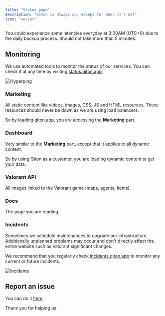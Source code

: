 ```yaml
---
title: "Status page"
description: "Qiton is always up, except for when it's not"
icon: "server"
---
```


<Info>
    You could experience some latencies everyday at 3:00AM (UTC+0) due to the daily backup process.
    Should not take more than 5 minutes.
</Info>

## Monitoring

We use automated tools to monitor the status of our services.
You can check it at any time by visiting [status.qiton.app](https://status.qiton.app).

<Frame>
    <img
        src="./images/status/hyperping.png"
        alt="Hyperping"
    />
</Frame>

### Marketing

All static content like videos, images, CSS, JS and HTML resources.
These resources should never be down as we are using load balancers.

So by loading [qiton.app](https://qiton.app), you are accessing the **Marketing** part.

### Dashboard

Very similar to the **Marketing** part, except that it applies to all dynamic content.

So by using Qiton as a customer, you are loading dynamic content to get your data.

### Valorant API

All images linked to the Valorant game (maps, agents, items).

### Docs

The page you are reading.

### Incidents

Sometimes we schedule maintenances to upgrade our infrastructure.
Additionally unplanned problems may occur and don't directly affect the entire website such as Valorant significant
changes.

We recommend that you regularly check [incidents.qiton.app](https://incidents.qiton.app) to monitor any current or
future incidents.

<Frame>
    <img
        src="./images/status/incidents.png"
        alt="Incidents"
    />
</Frame>

## Report an issue

You can do it [here](/miscellaneous/support).

Thank you for helping us.
